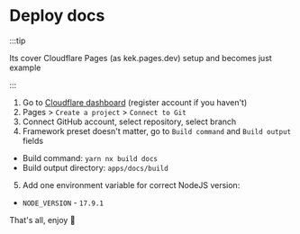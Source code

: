 # Deploy docs

:::tip

Its cover Cloudflare Pages (as kek.pages.dev) setup and becomes just example

:::

1. Go to [Cloudflare dashboard](https://dash.cloudflare.com/?to=/:account/pages) (register account if you haven't)
2. Pages > `Create a project` > `Connect to Git`
3. Connect GitHub account, select repository, select branch
4. Framework preset doesn't matter, go to `Build command` and `Build output` fields

- Build command: `yarn nx build docs`
- Build output directory: `apps/docs/build`

5. Add one environment variable for correct NodeJS version:

- `NODE_VERSION` - `17.9.1`

That's all, enjoy 🤗
